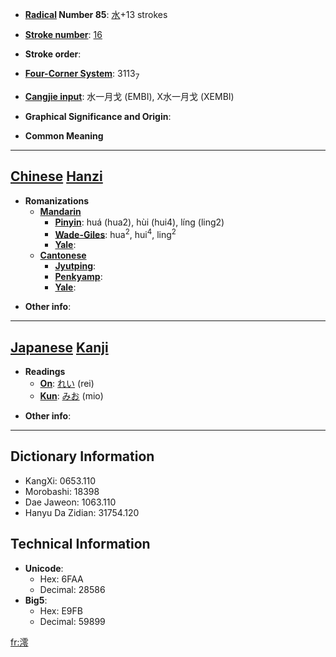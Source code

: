 * '''[[Wiktionary:Chinese radical index| Radical]] Number 85''': [[Wiktionary:Chinese radical index 水|水]]+13 strokes

* '''[[Wiktionary:Chinese total strokes index|Stroke number]]''': [[Wiktionary:Chinese total strokes index 16|16]]

* '''Stroke order''': 

* '''[[Wiktionary:Chinese four corner index|Four-Corner System]]''': 3113<sub>7</sub>

* '''[[Wiktionary:Chinese Cangjie index|Cangjie input]]''': 水一月戈 (EMBI), X水一月戈 (XEMBI)

* '''Graphical Significance and Origin''': 

* '''Common Meaning'''

----

== [[Chinese]] [[Hanzi]] ==

* '''Romanizations'''
** '''[[Mandarin]]'''
*** '''[[Pinyin]]''': huá (hua2), hùi (hui4), líng (ling2)
*** '''[[Wade-Giles]]''': hua<sup>2</sup>, hui<sup>4</sup>, ling<sup>2</sup>
*** '''[[Yale]]''': 
** '''[[Cantonese]]'''
*** '''[[Jyutping]]''':
*** '''[[Penkyamp]]''': 
*** '''[[Yale]]''': 

* '''Other info''': 

----

== [[Japanese]] [[Kanji]] ==

* '''Readings'''
** '''[[On]]''': [[れい]] (rei)
** '''[[Kun]]''': [[みお]] (mio)

* '''Other info''':  

----

== Dictionary Information ==

* KangXi: 0653.110
* Morobashi: 18398
* Dae Jaweon: 1063.110
* Hanyu Da Zidian: 31754.120

== Technical Information ==

* '''Unicode''':
** Hex: 6FAA
** Decimal: 28586
* '''Big5''':
** Hex: E9FB
** Decimal: 59899

[[fr:澪]]